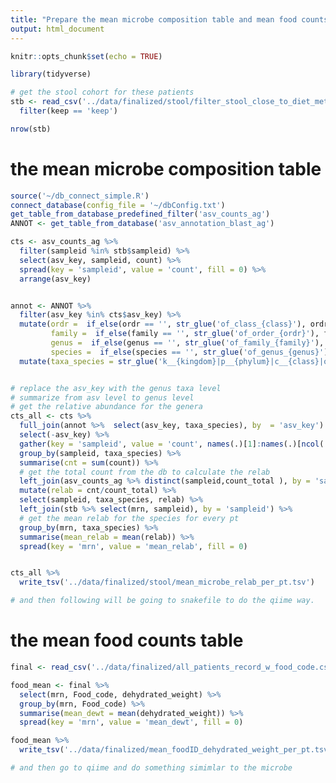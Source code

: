 ```yaml
---
title: "Prepare the mean microbe composition table and mean food counts table for every patient"
output: html_document 
---
```


```r
knitr::opts_chunk$set(echo = TRUE)
```

```r
library(tidyverse)
```

```r
# get the stool cohort for these patients
stb <- read_csv('../data/finalized/stool/filter_stool_close_to_diet_meta.csv') %>% 
  filter(keep == 'keep')

nrow(stb)
```

# the mean microbe composition table 

```r
source('~/db_connect_simple.R')
connect_database(config_file = '~/dbConfig.txt')
get_table_from_database_predefined_filter('asv_counts_ag')
ANNOT <- get_table_from_database('asv_annotation_blast_ag')
```

```r
cts <- asv_counts_ag %>% 
  filter(sampleid %in% stb$sampleid) %>% 
  select(asv_key, sampleid, count) %>% 
  spread(key = 'sampleid', value = 'count', fill = 0) %>% 
  arrange(asv_key)  


annot <- ANNOT %>% 
  filter(asv_key %in% cts$asv_key) %>% 
  mutate(ordr =  if_else(ordr == '', str_glue('of_class_{class}'), ordr),
         family =  if_else(family == '', str_glue('of_order_{ordr}'), family),
         genus =  if_else(genus == '', str_glue('of_family_{family}'), genus),
         species =  if_else(species == '', str_glue('of_genus_{genus}'), species)) %>% 
  mutate(taxa_species = str_glue('k__{kingdom}|p__{phylum}|c__{class}|o__{ordr}|f__{family}|g__{genus}|s__{species}'))


# replace the asv_key with the genus taxa level
# summarize from asv level to genus level
# get the relative abundance for the genera
cts_all <- cts %>% 
  full_join(annot %>%  select(asv_key, taxa_species), by  = 'asv_key') %>% 
  select(-asv_key) %>% 
  gather(key = 'sampleid', value = 'count', names(.)[1]:names(.)[ncol(.) - 1]) %>% 
  group_by(sampleid, taxa_species) %>% 
  summarise(cnt = sum(count)) %>% 
  # get the total count from the db to calculate the relab
  left_join(asv_counts_ag %>% distinct(sampleid,count_total ), by = 'sampleid') %>% 
  mutate(relab = cnt/count_total) %>% 
  select(sampleid, taxa_species, relab) %>% 
  left_join(stb %>% select(mrn, sampleid), by = 'sampleid') %>% 
  # get the mean relab for the species for every pt
  group_by(mrn, taxa_species) %>% 
  summarise(mean_relab = mean(relab)) %>% 
  spread(key = 'mrn', value = 'mean_relab', fill = 0)


cts_all %>% 
  write_tsv('../data/finalized/stool/mean_microbe_relab_per_pt.tsv')

# and then following will be going to snakefile to do the qiime way. 


```

# the mean food counts table 

```r
final <- read_csv('../data/finalized/all_patients_record_w_food_code.csv')

food_mean <- final %>% 
  select(mrn, Food_code, dehydrated_weight) %>% 
  group_by(mrn, Food_code) %>% 
  summarise(mean_dewt = mean(dehydrated_weight)) %>% 
  spread(key = 'mrn', value = 'mean_dewt', fill = 0)

food_mean %>% 
  write_tsv('../data/finalized/mean_foodID_dehydrated_weight_per_pt.tsv')

# and then go to qiime and do something simimlar to the microbe
```


